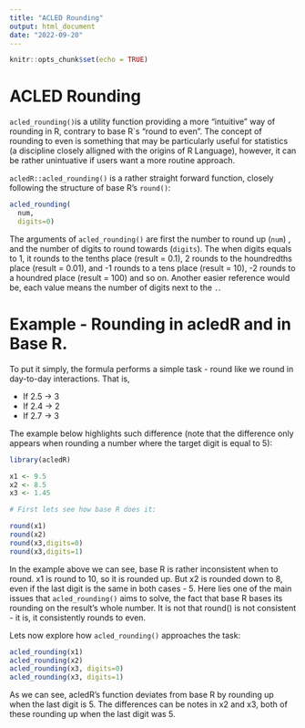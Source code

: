 ```yaml
---
title: "ACLED Rounding"
output: html_document
date: "2022-09-20"
---
```


```r
knitr::opts_chunk$set(echo = TRUE)
```

# ACLED Rounding

`acled_rounding()`is a utility function providing a more "intuitive" way of rounding in R, contrary to base R`s "round to even". The concept of rounding to even is something that may be particularly useful for statistics (a discipline closely alligned with the origins of R Language), however, it can be rather unintuative if users want a more routine approach. 

`acledR::acled_rounding()` is a rather straight forward function, closely following the structure of base R's `round()`:

```r
acled_rounding(
  num, 
  digits=0)
```

The arguments of `acled_rounding()` are first the number to round up (`num`) , and the number of digits to round towards (`digits`). The when digits equals to 1, it rounds to the tenths place (result = 0.1), 2 rounds to the houndredths place (result = 0.01), and -1 rounds to a tens place (result = 10), -2 rounds to a houndred place (result = 100) and so on. Another easier reference would be, each value means the number of digits next to the `.`. 


# Example - Rounding in acledR and in Base R. 

To put it simply, the formula performs a simple task - round like we round in day-to-day interactions. That is, 

-   If 2.5 -> 3
-   If 2.4 -> 2
-   If 2.7 -> 3

The example below highlights such difference (note that the difference only appears when rounding a number where the target digit is equal to 5):

```r
library(acledR)

x1 <- 9.5
x2 <- 8.5
x3 <- 1.45

# First lets see how base R does it:

round(x1)
round(x2)
round(x3,digits=0)
round(x3,digits=1)
```
In the example above we can see, base R is rather inconsistent when to round. x1 is round to 10, so it is rounded up. But x2 is rounded down to 8, even if the last digit is the same in both cases - 5. Here lies one of the main issues that `acled_rounding()` aims to solve, the fact that base R bases its rounding on the result's whole number. It is not that round() is not consistent - it is, it consistently rounds to even. 

Lets now explore how `acled_rounding()` approaches the task:

```r
acled_rounding(x1)
acled_rounding(x2)
acled_rounding(x3, digits=0)
acled_rounding(x3, digits=1)
```
As we can see, acledR's function deviates from base R by rounding up when the last digit is 5. The differences can be notes in x2 and x3, both of these rounding up when the last digit was 5. 
